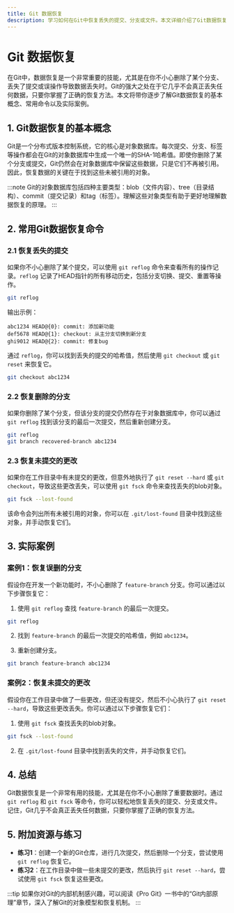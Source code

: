 ```yaml
---
title: Git 数据恢复
description: 学习如何在Git中恢复丢失的提交、分支或文件。本文详细介绍了Git数据恢复的基本概念、常用命令以及实际案例，帮助初学者掌握Git数据恢复的技巧。
---
```


# Git 数据恢复

在Git中，数据恢复是一个非常重要的技能，尤其是在你不小心删除了某个分支、丢失了提交或误操作导致数据丢失时。Git的强大之处在于它几乎不会真正丢失任何数据，只要你掌握了正确的恢复方法。本文将带你逐步了解Git数据恢复的基本概念、常用命令以及实际案例。

## 1. Git数据恢复的基本概念

Git是一个分布式版本控制系统，它的核心是对象数据库。每次提交、分支、标签等操作都会在Git的对象数据库中生成一个唯一的SHA-1哈希值。即使你删除了某个分支或提交，Git仍然会在对象数据库中保留这些数据，只是它们不再被引用。因此，恢复数据的关键在于找到这些未被引用的对象。

:::note
Git的对象数据库包括四种主要类型：blob（文件内容）、tree（目录结构）、commit（提交记录）和tag（标签）。理解这些对象类型有助于更好地理解数据恢复的原理。
:::

## 2. 常用Git数据恢复命令

### 2.1 恢复丢失的提交

如果你不小心删除了某个提交，可以使用 `git reflog` 命令来查看所有的操作记录。`reflog` 记录了HEAD指针的所有移动历史，包括分支切换、提交、重置等操作。

```bash
git reflog
```

输出示例：

```
abc1234 HEAD@{0}: commit: 添加新功能
def5678 HEAD@{1}: checkout: 从主分支切换到新分支
ghi9012 HEAD@{2}: commit: 修复bug
```

通过 `reflog`，你可以找到丢失的提交的哈希值，然后使用 `git checkout` 或 `git reset` 来恢复它。

```bash
git checkout abc1234
```

### 2.2 恢复删除的分支

如果你删除了某个分支，但该分支的提交仍然存在于对象数据库中，你可以通过 `git reflog` 找到该分支的最后一次提交，然后重新创建分支。

```bash
git reflog
git branch recovered-branch abc1234
```

### 2.3 恢复未提交的更改

如果你在工作目录中有未提交的更改，但意外地执行了 `git reset --hard` 或 `git checkout`，导致这些更改丢失，可以使用 `git fsck` 命令来查找丢失的blob对象。

```bash
git fsck --lost-found
```

该命令会列出所有未被引用的对象，你可以在 `.git/lost-found` 目录中找到这些对象，并手动恢复它们。

## 3. 实际案例

### 案例1：恢复误删的分支

假设你在开发一个新功能时，不小心删除了 `feature-branch` 分支。你可以通过以下步骤恢复它：

1. 使用 `git reflog` 查找 `feature-branch` 的最后一次提交。

```bash
git reflog
```

2. 找到 `feature-branch` 的最后一次提交的哈希值，例如 `abc1234`。

3. 重新创建分支。

```bash
git branch feature-branch abc1234
```

### 案例2：恢复未提交的更改

假设你在工作目录中做了一些更改，但还没有提交，然后不小心执行了 `git reset --hard`，导致这些更改丢失。你可以通过以下步骤恢复它们：

1. 使用 `git fsck` 查找丢失的blob对象。

```bash
git fsck --lost-found
```

2. 在 `.git/lost-found` 目录中找到丢失的文件，并手动恢复它们。

## 4. 总结

Git数据恢复是一个非常有用的技能，尤其是在你不小心删除了重要数据时。通过 `git reflog` 和 `git fsck` 等命令，你可以轻松地恢复丢失的提交、分支或文件。记住，Git几乎不会真正丢失任何数据，只要你掌握了正确的恢复方法。

## 5. 附加资源与练习

- **练习1**：创建一个新的Git仓库，进行几次提交，然后删除一个分支，尝试使用 `git reflog` 恢复它。
- **练习2**：在工作目录中做一些未提交的更改，然后执行 `git reset --hard`，尝试使用 `git fsck` 恢复这些更改。

:::tip
如果你对Git的内部机制感兴趣，可以阅读《Pro Git》一书中的“Git内部原理”章节，深入了解Git的对象模型和恢复机制。
:::